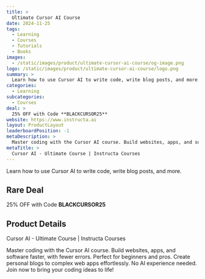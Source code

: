 ```yaml
---
title: >
  Ultimate Cursor AI Course
date: 2024-11-25
tags:
  - Learning
  - Courses
  - Tutorials
  - Books
images:
  - /static/images/product/ultimate-cursor-ai-course/og-image.png
logo: /static/images/product/ultimate-cursor-ai-course/logo.png
summary: >
  Learn how to use Cursor AI to write code, write blog posts, and more.
categories:
  - Learning
subcategories:
  - Courses
deal: >
  25% OFF with Code **BLACKCURSOR25**
website: https://www.instructa.ai
layout: ProductLayout
leaderboardPosition: -1
metaDescription: >
  Master coding with the Cursor AI course. Build websites, apps, and software faster, with fewer errors. Perfect for beginners and pros. Create personal blogs to complex web apps effortlessly. No AI experience needed. Join now to bring your coding ideas to life!
metaTitle: >
  Cursor AI - Ultimate Course | Instructa Courses
---
```

Learn how to use Cursor AI to write code, write blog posts, and more.

## Rare Deal

25% OFF with Code **BLACKCURSOR25**

## Product Details

Cursor AI - Ultimate Course | Instructa Courses

Master coding with the Cursor AI course. Build websites, apps, and software faster, with fewer errors. Perfect for beginners and pros. Create personal blogs to complex web apps effortlessly. No AI experience needed. Join now to bring your coding ideas to life!
